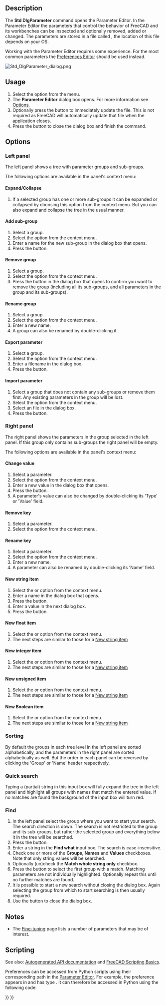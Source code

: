 <languages/>

{{Docnav
|[[Std_ProjectUtil|ProjectUtil]]
|[[Std_DlgCustomize|DlgCustomize]]
|[[Std_Tools_Menu|Std Tools Menu]]
|IconL=Std_ProjectUtil.svg
|IconR=Std_DlgCustomize.svg
|IconC=Freecad.svg
}}

{{GuiCommand
|Name=Std DlgParameter
|MenuLocation=Tools → Edit parameters...
|Workbenches=All
|SeeAlso=[[Preferences_Editor|Preferences Editor]]
}}

==Description==

The '''Std DlgParameter''' command opens the Parameter Editor. In the Parameter Editor the parameters that control the behavior of FreeCAD and its workbenches can be inspected and optionally removed, added or changed. The parameters are stored in a file called {{FileName|user.cfg}}, the location of this file depends on your OS.

Working with the Parameter Editor requires some experience. For the most common parameters the [[Preferences_Editor|Preferences Editor]] should be used instead.

[[Image:Std_DlgParameter_dialog.png]]
{{Caption|The Parameter Editor dialog box}}

==Usage==

# Select the {{MenuCommand|Tools → [[Image:Std_DlgParameter.svg|16px]] Edit parameters...}} option from the menu.
# The '''Parameter Editor''' dialog box opens. For more information see [[#Options|Options]].
# Optionally press the {{Button|Save to disk}} button to immediately update the {{FileName|user.cfg}} file. This is not required as FreeCAD will automatically update that file when the application closes.
# Press the {{Button|Close}} button to close the dialog box and finish the command.

==Options==

===Left panel===

The left panel shows a tree with parameter groups and sub-groups.

The following options are available in the panel's context menu:

====Expand/Collapse====

# If a selected group has one or more sub-groups it can be expanded or collapsed by choosing this option from the context menu. But you can also expand and collapse the tree in the usual manner.

====Add sub-group====

# Select a group.
# Select the {{MenuCommand|Add sub-group}} option from the context menu.
# Enter a name for the new sub-group in the dialog box that opens.
# Press the {{Button|OK}} button.

====Remove group====

# Select a group.
# Select the {{MenuCommand|Remove group}} option from the context menu.
# Press the {{Button|Yes}} button in the dialog box that opens to confirm you want to remove the group (including all its sub-groups, and all parameters in the group and its sub-groups).

====Rename group====

# Select a group.
# Select the {{MenuCommand|Rename group}} option from the context menu.
# Enter a new name.
# A group can also be renamed by double-clicking it.

====Export parameter====

# Select a group.
# Select the {{MenuCommand|Export parameter}} option from the context menu.
# Enter a filename in the dialog box.
# Press the {{Button|Save}} button.

====Import parameter====

# Select a group that does not contain any sub-groups or remove them first. Any existing parameters in the group will be lost.
# Select the {{MenuCommand|Import parameter}} option from the context menu.
# Select an {{FileName|*.FCParam}} file in the dialog box.
# Press the {{Button|Open}} button.

===Right panel===

The right panel shows the parameters in the group selected in the left panel. If this group only contains sub-groups the right panel will be empty.

The following options are available in the panel's context menu:

====Change value====

# Select a parameter.
# Select the {{MenuCommand|Change value}} option from the context menu.
# Enter a new value in the dialog box that opens.
# Press the {{Button|OK}} button.
# A parameter's value can also be changed by double-clicking its 'Type' or 'Value' field.

====Remove key====

# Select a parameter.
# Select the {{MenuCommand|Remove key}} option from the context menu.

====Rename key====

# Select a parameter.
# Select the {{MenuCommand|Rename key}} option from the context menu.
# Enter a new name.
# A parameter can also be renamed by double-clicking its 'Name' field.

====New string item====

# Select the {{MenuCommand|New string item}} or {{MenuCommand|New → New string item}} option from the context menu.
# Enter a name in the dialog box that opens.
# Press the {{Button|OK}} button.
# Enter a value in the next dialog box.
# Press the {{Button|OK}} button.

====New float item====

# Select the {{MenuCommand|New float item}} or {{MenuCommand|New → New float item}} option from the context menu.
# The next steps are similar to those for a [[#New_string_item|New string item]]

====New integer item====

# Select the {{MenuCommand|New integer item}} or {{MenuCommand|New → New integer item}} option from the context menu.
# The next steps are similar to those for a [[#New_string_item|New string item]]

====New unsigned item====

# Select the {{MenuCommand|New unsigned item}} or {{MenuCommand|New → New unsigned item}} option from the context menu.
# The next steps are similar to those for a [[#New_string_item|New string item]]

====New Boolean item====

# Select the {{MenuCommand|New Boolean item}} or {{MenuCommand|New → New Boolean item}} option from the context menu.
# The next steps are similar to those for a [[#New_string_item|New string item]]

===Sorting===

By default the groups in each tree level in the left panel are sorted alphabetically, and the parameters in the right  panel are sorted alphabetically as well. But the order in each panel can be reversed by clicking the 'Group' or 'Name' header respectively.

===Quick search===

Typing a (partial) string in this input box will fully expand the tree in the left panel and highlight all groups with names that match the entered value. If no matches are found the background of the input box will turn red.

===Find===

# In the left panel select the group where you want to start your search. The search direction is down. The search is not restricted to the group and its sub-groups, but rather the selected group and everything below it in the tree will be searched.
# Press the {{Button|Find...}} button.
# Enter a string in the '''Find what''' input box. The search is case-insensitive.
# Check one or more of the '''Groups''', '''Names''' and '''Values''' checkboxes. Note that only string values will be searched.
# Optionally (un)check the '''Match whole string only''' checkbox.
# Press the {{Button|Find Next}} button to select the first group with a match. Matching parameters are not individually highlighted. Optionally repeat this until no further matches are found.
# It is possible to start a new search without closing the dialog box. Again selecting the group from which to start searching is then usually required.
# Use the {{Button|Cancel}} button to close the dialog box.

==Notes==

* The [[Fine-tuning|Fine-tuning]] page lists a number of parameters that may be of interest.

==Scripting==

See also: [https://freecad.github.io/SourceDoc/ Autogenerated API documentation] and [[FreeCAD_Scripting_Basics|FreeCAD Scripting Basics]].

Preferences can be accessed from Python scripts using their corresponding path in the [[Std_DlgParameter|Parameter Editor]]. For example, the {{MenuCommand|Edit → Preferences → Import-Export → DXF → Import options → Join geometry}} preference appears in {{MenuCommand|Tools → Edit parameters → BaseApp → Preferences → Mod → Draft → dxfCreatePart}} and has type {{incode|Boolean}}. It can therefore be accessed in Python using the following code:

{{Code|code=
# get:
App.ParamGet("User parameter:BaseApp/Preferences/Mod/Draft").GetBool('dxfCreatePart')
# set:
App.ParamGet("User parameter:BaseApp/Preferences/Mod/Draft").SetBool('dxfCreatePart', True)
}}


{{Docnav
|[[Std_ProjectUtil|ProjectUtil]]
|[[Std_DlgCustomize|DlgCustomize]]
|[[Std_Tools_Menu|Std Tools Menu]]
|IconL=Std_ProjectUtil.svg
|IconR=Std_DlgCustomize.svg
|IconC=Freecad.svg
}}

{{Std_Base_navi{{#translation:}}}}
{{Userdocnavi{{#translation:}}}}